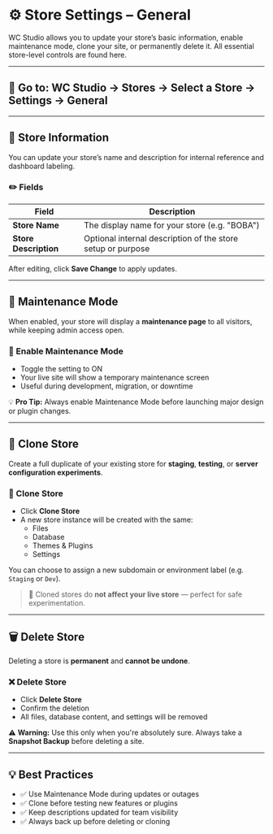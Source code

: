# ⚙️ Store Settings – General

WC Studio allows you to update your store’s basic information, enable maintenance mode, clone your site, or permanently delete it. All essential store-level controls are found here.

---

## 📍 Go to: WC Studio → Stores → Select a Store → Settings → General

---

## 🏪 Store Information

You can update your store’s name and description for internal reference and dashboard labeling.

### ✏️ Fields

| Field              | Description                              |
|--------------------|------------------------------------------|
| **Store Name**     | The display name for your store (e.g. "BOBA") |
| **Store Description** | Optional internal description of the store setup or purpose |

After editing, click **Save Change** to apply updates.

---

## 🚧 Maintenance Mode

When enabled, your store will display a **maintenance page** to all visitors, while keeping admin access open.

### 🔧 Enable Maintenance Mode

- Toggle the setting to ON  
- Your live site will show a temporary maintenance screen  
- Useful during development, migration, or downtime

💡 **Pro Tip:** Always enable Maintenance Mode before launching major design or plugin changes.

---

## 🧪 Clone Store

Create a full duplicate of your existing store for **staging**, **testing**, or **server configuration experiments**.

### 🔁 Clone Store

- Click **Clone Store**
- A new store instance will be created with the same:
  - Files
  - Database
  - Themes & Plugins
  - Settings

You can choose to assign a new subdomain or environment label (e.g. `Staging` or `Dev`).

> 🔐 Cloned stores do **not affect your live store** — perfect for safe experimentation.

---

## 🗑️ Delete Store

Deleting a store is **permanent** and **cannot be undone**.

### ❌ Delete Store

- Click **Delete Store**
- Confirm the deletion
- All files, database content, and settings will be removed

⚠️ **Warning:** Use this only when you're absolutely sure. Always take a **Snapshot Backup** before deleting a site.

---

## 💡 Best Practices

- ✅ Use Maintenance Mode during updates or outages
- ✅ Clone before testing new features or plugins
- ✅ Keep descriptions updated for team visibility
- ✅ Always back up before deleting or cloning